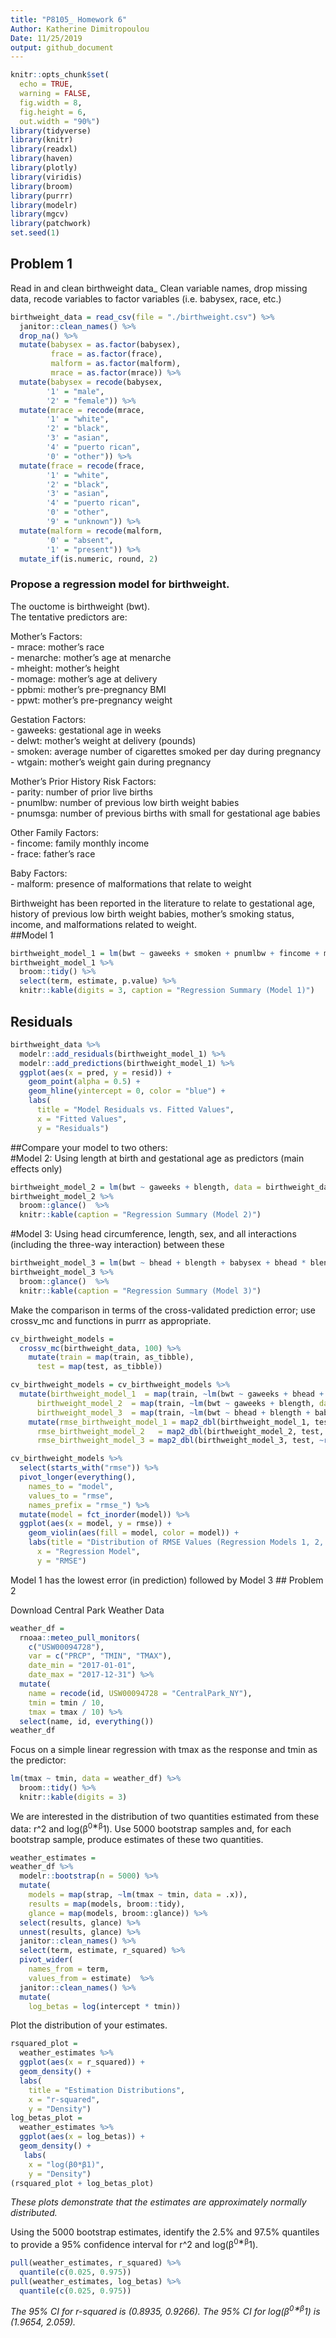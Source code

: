 ```yaml
---
title: "P8105_ Homework 6"
Author: Katherine Dimitropoulou
Date: 11/25/2019
output: github_document
---
```


```r
knitr::opts_chunk$set(
  echo = TRUE,
  warning = FALSE,
  fig.width = 8,
  fig.height = 6,
  out.width = "90%")
library(tidyverse)
library(knitr)
library(readxl)
library(haven)
library(plotly)
library(viridis)
library(broom)
library(purrr)
library(modelr)
library(mgcv)
library(patchwork)
set.seed(1)
```
## Problem 1
Read in and clean birthweight data_ Clean variable names, drop missing data, recode variables to factor variables (i.e. babysex, race, etc.)
```r
birthweight_data = read_csv(file = "./birthweight.csv") %>% 
  janitor::clean_names() %>% 
  drop_na() %>% 
  mutate(babysex = as.factor(babysex),
         frace = as.factor(frace),
         malform = as.factor(malform),
         mrace = as.factor(mrace)) %>% 
  mutate(babysex = recode(babysex,
        '1' = "male", 
        '2' = "female")) %>% 
  mutate(mrace = recode(mrace,
        '1' = "white", 
        '2' = "black", 
        '3' = "asian", 
        '4' = "puerto rican",
        '0' = "other")) %>% 
  mutate(frace = recode(frace,
        '1' = "white", 
        '2' = "black", 
        '3' = "asian", 
        '4' = "puerto rican",
        '0' = "other",
        '9' = "unknown")) %>% 
  mutate(malform = recode(malform,
        '0' = "absent", 
        '1' = "present")) %>% 
  mutate_if(is.numeric, round, 2)
```

### Propose a regression model for birthweight.
The ouctome is birthweight (bwt).  
The tentative predictors are:  

Mother's Factors:  
- mrace: mother’s race  
- menarche: mother’s age at menarche  
- mheight: mother’s height  
- momage: mother’s age at delivery  
- ppbmi: mother’s pre-pregnancy BMI  
- ppwt: mother’s pre-pregnancy weight  

Gestation Factors:  
- gaweeks: gestational age in weeks  
- delwt: mother’s weight at delivery (pounds)  
- smoken: average number of cigarettes smoked per day during pregnancy  
- wtgain: mother’s weight gain during pregnancy  

Mother's Prior History Risk Factors:  
- parity: number of prior live births  
- pnumlbw: number of previous low birth weight babies  
- pnumsga: number of previous births with small for gestational age babies  

Other Family Factors:  
- fincome: family monthly income   
- frace: father’s race  

Baby Factors:  
- malform: presence of malformations that relate to weight  

Birthweight has been reported in the literature to relate to gestational age, history of previous low birth weight babies, mother's smoking status, income, and  malformations related to weight.  
##Model 1
```r
birthweight_model_1 = lm(bwt ~ gaweeks + smoken + pnumlbw + fincome + malform, data = birthweight_data)
birthweight_model_1 %>% 
  broom::tidy() %>% 
  select(term, estimate, p.value) %>% 
  knitr::kable(digits = 3, caption = "Regression Summary (Model 1)")
```
## Residuals
```r
birthweight_data %>% 
  modelr::add_residuals(birthweight_model_1) %>%
  modelr::add_predictions(birthweight_model_1) %>% 
  ggplot(aes(x = pred, y = resid)) + 
    geom_point(alpha = 0.5) + 
    geom_hline(yintercept = 0, color = "blue") + 
    labs(
      title = "Model Residuals vs. Fitted Values",
      x = "Fitted Values",
      y = "Residuals")
```

##Compare your model to two others:  
#Model 2: Using length at birth and gestational age as predictors (main effects only)  
```r
birthweight_model_2 = lm(bwt ~ gaweeks + blength, data = birthweight_data)
birthweight_model_2 %>% 
  broom::glance()  %>%
  knitr::kable(caption = "Regression Summary (Model 2)")
```

#Model 3: Using head circumference, length, sex, and all interactions (including the three-way interaction) between these  
```r
birthweight_model_3 = lm(bwt ~ bhead + blength + babysex + bhead * blength + bhead * babysex + blength * babysex + bhead * blength * babysex, data = birthweight_data)
birthweight_model_3 %>% 
  broom::glance()  %>%
  knitr::kable(caption = "Regression Summary (Model 3)")
```

Make the comparison in terms of the cross-validated prediction error; use crossv_mc and functions in purrr as appropriate.
```r
cv_birthweight_models =
  crossv_mc(birthweight_data, 100) %>%
    mutate(train = map(train, as_tibble),
      test = map(test, as_tibble))
```

```r
cv_birthweight_models = cv_birthweight_models %>%
  mutate(birthweight_model_1  = map(train, ~lm(bwt ~ gaweeks + bhead + blength + smoken + fincome + pnumlbw, data = .x)),
      birthweight_model_2  = map(train, ~lm(bwt ~ gaweeks + blength, data = .x)),
      birthweight_model_3  = map(train, ~lm(bwt ~ bhead + blength + babysex + bhead * blength + bhead * babysex + blength * babysex + bhead * blength * babysex, data = as_tibble(.x)))) %>% 
    mutate(rmse_birthweight_model_1 = map2_dbl(birthweight_model_1, test, ~rmse(model = .x, data = .y)),
      rmse_birthweight_model_2   = map2_dbl(birthweight_model_2, test, ~rmse(model = .x, data = .y)),
      rmse_birthweight_model_3 = map2_dbl(birthweight_model_3, test, ~rmse(model = .x, data = .y)))
```

```r
cv_birthweight_models %>% 
  select(starts_with("rmse")) %>% 
  pivot_longer(everything(),
    names_to = "model", 
    values_to = "rmse",
    names_prefix = "rmse_") %>% 
  mutate(model = fct_inorder(model)) %>% 
  ggplot(aes(x = model, y = rmse)) + 
    geom_violin(aes(fill = model, color = model)) +
    labs(title = "Distribution of RMSE Values (Regression Models 1, 2, 3)",
      x = "Regression Model",
      y = "RMSE")
```

Model 1 has the lowest error (in prediction) followed by Model 3
## Problem 2 

Download Central Park Weather Data

```r
weather_df = 
  rnoaa::meteo_pull_monitors(
    c("USW00094728"),
    var = c("PRCP", "TMIN", "TMAX"), 
    date_min = "2017-01-01",
    date_max = "2017-12-31") %>%
  mutate(
    name = recode(id, USW00094728 = "CentralPark_NY"),
    tmin = tmin / 10,
    tmax = tmax / 10) %>%
  select(name, id, everything())
weather_df
```

Focus on a simple linear regression with tmax as the response and tmin as the predictor:

```r
lm(tmax ~ tmin, data = weather_df) %>% 
  broom::tidy() %>% 
  knitr::kable(digits = 3)
```

We are interested in the distribution of two quantities estimated from these data: r^2 and log(β^0∗β^1). Use 5000 bootstrap samples and, for each bootstrap sample, produce estimates of these two quantities.

```r
weather_estimates =
weather_df %>% 
  modelr::bootstrap(n = 5000) %>% 
  mutate(
    models = map(strap, ~lm(tmax ~ tmin, data = .x)),
    results = map(models, broom::tidy), 
    glance = map(models, broom::glance)) %>% 
  select(results, glance) %>% 
  unnest(results, glance) %>% 
  janitor::clean_names() %>% 
  select(term, estimate, r_squared) %>% 
  pivot_wider(
    names_from = term, 
    values_from = estimate)  %>% 
  janitor::clean_names() %>% 
  mutate(
    log_betas = log(intercept * tmin)) 
```

Plot the distribution of your estimates.

```r
rsquared_plot = 
  weather_estimates %>% 
  ggplot(aes(x = r_squared)) +
  geom_density() +
  labs(
    title = "Estimation Distributions",
    x = "r-squared",
    y = "Density")
log_betas_plot = 
  weather_estimates %>% 
  ggplot(aes(x = log_betas)) +
  geom_density() +
   labs(
    x = "log(β0*β1)",
    y = "Density")
(rsquared_plot + log_betas_plot)
```
*These plots demonstrate that the estimates are approximately normally distributed.*

Using the 5000 bootstrap estimates, identify the 2.5% and 97.5% quantiles to provide a 95% confidence interval for r^2 and log(β^0∗β^1).

```r
pull(weather_estimates, r_squared) %>% 
  quantile(c(0.025, 0.975))
pull(weather_estimates, log_betas) %>%
  quantile(c(0.025, 0.975))
```

*The 95% CI for r-squared is (0.8935, 0.9266). The 95% CI for log(β^0∗β^1) is (1.9654, 2.059).* 


